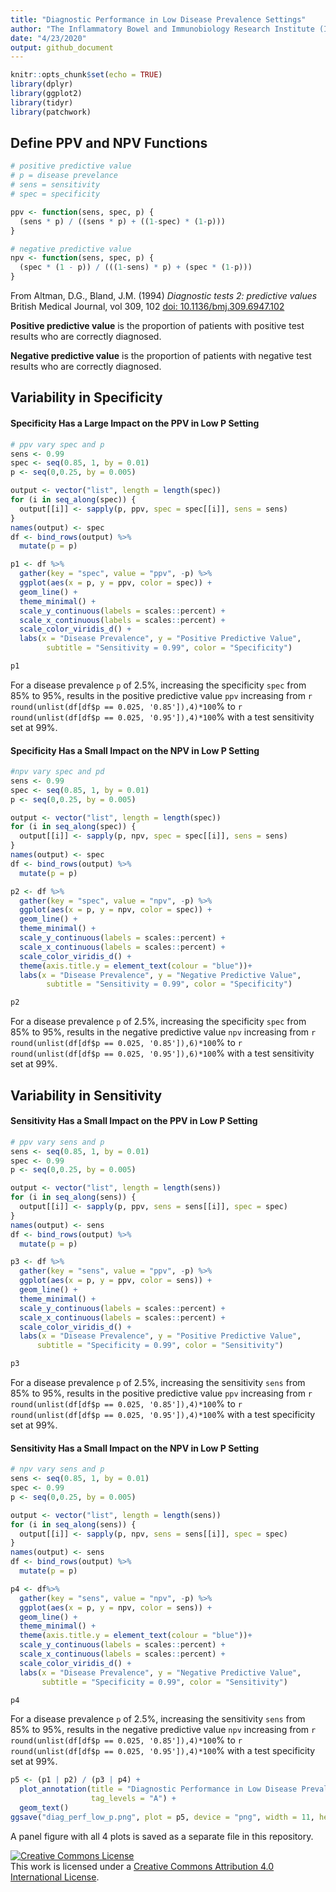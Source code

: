 ```yaml
---
title: "Diagnostic Performance in Low Disease Prevalence Settings"
author: "The Inflammatory Bowel and Immunobiology Research Institute (IBIRI)"
date: "4/23/2020"
output: github_document
---
```


```r
knitr::opts_chunk$set(echo = TRUE)
library(dplyr)
library(ggplot2)
library(tidyr)
library(patchwork)
```

## Define PPV and NPV Functions
```r
# positive predictive value
# p = disease prevelance
# sens = sensitivity
# spec = specificity

ppv <- function(sens, spec, p) {
  (sens * p) / ((sens * p) + ((1-spec) * (1-p)))
}

# negative predictive value
npv <- function(sens, spec, p) {
  (spec * (1 - p)) / (((1-sens) * p) + (spec * (1-p)))
}

```

From Altman, D.G., Bland, J.M. (1994) *Diagnostic tests 2: predictive values* British Medical Journal, vol 309, 102 [doi: 10.1136/bmj.309.6947.102](https://dx.doi.org/10.1136%2Fbmj.309.6947.102) 

**Positive predictive value** is the proportion of patients with positive test results who are correctly diagnosed.

**Negative predictive value** is the proportion of patients with negative test results who are correctly diagnosed.


## Variability in Specificity

#### Specificity Has a Large Impact on the PPV in Low P Setting
```r
# ppv vary spec and p
sens <- 0.99
spec <- seq(0.85, 1, by = 0.01)
p <- seq(0,0.25, by = 0.005)

output <- vector("list", length = length(spec))
for (i in seq_along(spec)) {
  output[[i]] <- sapply(p, ppv, spec = spec[[i]], sens = sens)
}
names(output) <- spec
df <- bind_rows(output) %>%
  mutate(p = p)

p1 <- df %>%
  gather(key = "spec", value = "ppv", -p) %>%
  ggplot(aes(x = p, y = ppv, color = spec)) +
  geom_line() +
  theme_minimal() +
  scale_y_continuous(labels = scales::percent) +
  scale_x_continuous(labels = scales::percent) +
  scale_color_viridis_d() +
  labs(x = "Disease Prevalence", y = "Positive Predictive Value", 
        subtitle = "Sensitivity = 0.99", color = "Specificity")

p1
```

For a disease prevalence `p` of 2.5%, increasing the specificity `spec` from 85% to 95%, results in the positive predictive value `ppv`  increasing from `r round(unlist(df[df$p == 0.025, '0.85']),4)*100 `% to `r round(unlist(df[df$p == 0.025, '0.95']),4)*100 `% with a test sensitivity set at 99%.


#### Specificity Has a Small Impact on the NPV in Low P Setting
```r
#npv vary spec and pd
sens <- 0.99
spec <- seq(0.85, 1, by = 0.01)
p <- seq(0,0.25, by = 0.005)

output <- vector("list", length = length(spec))
for (i in seq_along(spec)) {
  output[[i]] <- sapply(p, npv, spec = spec[[i]], sens = sens)
}
names(output) <- spec
df <- bind_rows(output) %>%
  mutate(p = p)

p2 <- df %>%
  gather(key = "spec", value = "npv", -p) %>%
  ggplot(aes(x = p, y = npv, color = spec)) +
  geom_line() +
  theme_minimal() +
  scale_y_continuous(labels = scales::percent) + 
  scale_x_continuous(labels = scales::percent) +
  scale_color_viridis_d() +
  theme(axis.title.y = element_text(colour = "blue"))+
  labs(x = "Disease Prevalence", y = "Negative Predictive Value", 
        subtitle = "Sensitivity = 0.99", color = "Specificity")

p2
```

For a disease prevalence `p` of 2.5%, increasing the specificity `spec` from 85% to 95%, results in the negative predictive value `npv`  increasing from `r round(unlist(df[df$p == 0.025, '0.85']),6)*100 `% to `r round(unlist(df[df$p == 0.025, '0.95']),6)*100 `% with a test sensitivity set at 99%.

## Variability in Sensitivity

#### Sensitivity Has a Small Impact on the PPV in Low P Setting
```r
# ppv vary sens and p
sens <- seq(0.85, 1, by = 0.01)
spec <- 0.99
p <- seq(0,0.25, by = 0.005)

output <- vector("list", length = length(sens))
for (i in seq_along(sens)) {
  output[[i]] <- sapply(p, ppv, sens = sens[[i]], spec = spec)
}
names(output) <- sens
df <- bind_rows(output) %>% 
  mutate(p = p)

p3 <- df %>%
  gather(key = "sens", value = "ppv", -p) %>%
  ggplot(aes(x = p, y = ppv, color = sens)) +
  geom_line() +
  theme_minimal() +
  scale_y_continuous(labels = scales::percent) +
  scale_x_continuous(labels = scales::percent) +
  scale_color_viridis_d() +
  labs(x = "Disease Prevalence", y = "Positive Predictive Value", 
      subtitle = "Specificity = 0.99", color = "Sensitivity")

p3
```

For a disease prevalence `p` of 2.5%, increasing the sensitivity `sens` from 85% to 95%, results in the positive predictive value `ppv`  increasing from `r round(unlist(df[df$p == 0.025, '0.85']),4)*100 `% to `r round(unlist(df[df$p == 0.025, '0.95']),4)*100 `% with a test specificity set at 99%.

#### Sensitivity Has a Small Impact on the NPV in Low P Setting
```r
# npv vary sens and p
sens <- seq(0.85, 1, by = 0.01)
spec <- 0.99
p <- seq(0,0.25, by = 0.005)

output <- vector("list", length = length(sens))
for (i in seq_along(sens)) {
  output[[i]] <- sapply(p, npv, sens = sens[[i]], spec = spec)
}
names(output) <- sens
df <- bind_rows(output) %>% 
  mutate(p = p)

p4 <- df%>%
  gather(key = "sens", value = "npv", -p) %>%
  ggplot(aes(x = p, y = npv, color = sens)) +
  geom_line() +
  theme_minimal() +
  theme(axis.title.y = element_text(colour = "blue"))+
  scale_y_continuous(labels = scales::percent) +
  scale_x_continuous(labels = scales::percent) +
  scale_color_viridis_d() +
  labs(x = "Disease Prevalence", y = "Negative Predictive Value", 
       subtitle = "Specificity = 0.99", color = "Sensitivity")

p4
```

For a disease prevalence `p` of 2.5%, increasing the sensitivity `sens` from 85% to 95%, results in the negative predictive value `npv`  increasing from `r round(unlist(df[df$p == 0.025, '0.85']),4)*100 `% to `r round(unlist(df[df$p == 0.025, '0.95']),4)*100 `% with a test specificity set at 99%.

```r
p5 <- (p1 | p2) / (p3 | p4) +
  plot_annotation(title = "Diagnostic Performance in Low Disease Prevalence Setting",
                  tag_levels = "A") +
  geom_text()
ggsave("diag_perf_low_p.png", plot = p5, device = "png", width = 11, height = 11, units = "in")
```

A panel figure with all 4 plots is saved as a separate file in this repository. 

<a rel="license" href="http://creativecommons.org/licenses/by/4.0/"><img alt="Creative Commons License" style="border-width:0" src="https://i.creativecommons.org/l/by/4.0/88x31.png" /></a><br />This work is licensed under a <a rel="license" href="http://creativecommons.org/licenses/by/4.0/">Creative Commons Attribution 4.0 International License</a>.

